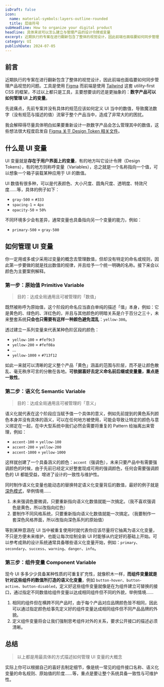```yaml
---
isDraft: false
icon:
  name: material-symbols:layers-outline-rounded
  title: 层级符号
subHeadline: How to organize your digital product
headline: 具体来说可以怎么建立与管理产品的设计令牌或变量
excerpt: 近期执行的专案在进行翻新包含了整体的视觉设计，因此前端也面临要如何同步管理产品视觉的问题。先说痛点，先前专案并没有具体的规范应该如何定义 UI 当中的数值，导致魔法数字（没有规范与描述的值）流窜于整个产品当中，造成了非常大的的困扰。我会解释得尽量具体明白如果要重新设计一款数字产品会怎么管理其中的数值。
category: UI
publishDate: 2024-07-05
---
```


## 前言

近期执行的专案在进行翻新包含了整体的视觉设计，因此前端也面临要如何同步管理产品视觉的问题。工具是使用 [Figma](https://www.figma.com/design/) 而前端是使用 [Tailwind](https://tailwindcss.com/) 这套 utility-first CSS 的框架，不过以上都只是工具，主要想要谈的还是更抽象的：**数字产品可以如何管理 UI 上的变量**。

先说痛点，先前专案并没有具体的规范应该如何定义 UI 当中的数值，导致魔法数字（没有规范与描述的值）流窜于整个产品当中，造成了非常大的的困扰。

我会解释得尽量具体明白如果要重新设计一款数字产品会怎么管理其中的数值，这些想法很大程度启发自 [Figma 关于 Design Token 相关文件](https://help.figma.com/hc/en-us/articles/18490793776023-Update-1-Tokens-variables-and-styles)。

## 什么是 UI 变量

UI 变量就是**存在于用户界面上的变量**，有的地方叫它设计令牌（Design Tokens），有的地方则称呼变量（Variables），总之就是一个名称指向一个值，可以想象一个箱子装载某种应用于 UI 的数值。

UI 数值有很多种，可以是代表颜色、大小尺度、圆角尺度、透明度、特效尺度……等，具体的例子如下：

- `gray-500` = `#333`
- `spacing-1` = `4px`
- `opacity-50` = `50%`

不同环境多少会有差异，通常变量也具备指向另一个变量的能力，例如：

- `primary-500` = `gray-500`

## 如何管理 UI 变量

你一定用或多或少采用过变量的概念去管理数值，但却没有特定的命名或规则，因此第一步要做的就是找出数值的规律，并且给予一个统一明确的名称。接下来会以颜色为主要案例解释。

### 第一步：原始值 Primitive Variable

> 目的：达成全局通用且可被管理的「数值」

既然被称呼为原始值，这个阶段的命名应当直白单纯的描述「值」本身，例如：它是黄色的、绿色的、洋红色的，并且与其他颜色的明暗关系是介于百分之三十，未来整套系统**只会也只需要有这样一种颜色避免混乱**：`yellow-300`。

透过建立一系列变量来代表某种色阶区段的颜色：

- `yellow-100` = `#fef9c3`
- `yellow-200` = `#fef08a`
- ...
- `yellow-1000` = `#713f12`

如此一来就可以清晰的定义整个产品「黄色」涵盖的范围与阶层，而不是让颜色散乱、毫无秩序可言的分散在各地。**可依据喜好去定义命名前后缀或变量量，重点是一致性**。

### 第二步：语义化 Semantic Variable

> 目的：达成全局通用且可被管理的「意义」

语义化就代表在这个阶段应当赋予值一个具体的意义，例如先前提到的黄色系列颜色本身并没有具体的涵义，可以在任何地方被使用，可能会导致让特定的颜色与意义绑定在一起，在中大型系统中我们必然会需要将重复的 Pattern 给抽离出来管理，例如：

- `accent-100` = `yellow-100`
- `accent-200` = `yellow-200`
- `accent-1000` = `yellow-1000`

这样就创建了一个具备涵义的颜色：`accent`（强调色），未来只要产品中有需要强调颜色的时候，由于先前已经定义好整套现成可用的强调颜色，任何会需要强调颜色的 UI 都能受益，增进了设计的一致性与维护性。

同时制作语义化变量也能动态的替换特定语义化变量背后的数值，最好的例子就是[深色模式](https://www.webdong.dev/zh-cn/post/build-theme-the-right-way/)，举例情境……

1. 未来强调色要微调，只要重新指向语义化数值就能一次搞定。（我不喜欢强调色是黄色，所以改指向红色）
2. 要制作不同风格系统，只要重新指向语义化数值就能一次搞定。（我要制作一套深色风格界面，所以改指向深色系列的原始值）

等到某种意涵在 UI 当中被重复使用时就代表你应该尽量将它抽离为语义化变量，不只是方便未来维护，也能让每次绘制全新 UI 时能够从约定好的基础上开始。可以参考成熟的设计系统通常具备哪些语义化变量开始，例如：`primary`、`secondary`、`success`、`warning`、`danger`、`info`。

### 第三步：组件变量 Component Variable

现今 UI 多多少少具备某种性质的可重复扩充性，就像积木一样，**而组件变量就是针对这些组件的数值所打造的语义化变量**，例如 `button-hover`、`button-active`、`button-disabled`，定义好这些组件变量就像是在为组件建立可替换的接口，通过指定不同数值给组件变量以达成相同组件但不同的外貌，举例情境……

1. 相同的组件但在横跨不同产品时，由于每个产品对应品牌颜色皆不相同，因此可以通过指定颜色给事先定义好的组件变量达成相同组件但不同产品品牌的外貌。
2. 定义组件变量将会让我们强制思考组件对外的关系，要求公开接口的描述必须清晰。

## 总结

> 以上都是用最具体的方式描述如何管理 UI 变量的大概念

实际上你可以根据自己的喜好去制定细节，像是统一常见的组件接口名称、语义化变量的命名规则、原始值的阶度……等，重点是要让整个系统具备一致性与可维护性。
